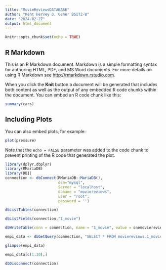 ---
title: "MovieReviewsDATABASE"
author: "Kent Hervey D. Gener BSIT2-B"
date: "2024-02-27"
output: html_document
---

```{r setup, include=FALSE}
knitr::opts_chunk$set(echo = TRUE)
```

## R Markdown

This is an R Markdown document. Markdown is a simple formatting syntax for authoring HTML, PDF, and MS Word documents. For more details on using R Markdown see <http://rmarkdown.rstudio.com>.

When you click the **Knit** button a document will be generated that includes both content as well as the output of any embedded R code chunks within the document. You can embed an R code chunk like this:

```{r cars}
summary(cars)
```

## Including Plots

You can also embed plots, for example:

```{r pressure, echo=FALSE}
plot(pressure)
```

Note that the `echo = FALSE` parameter was added to the code chunk to prevent printing of the R code that generated the plot.

```{r}

library(dplyr,dbplyr)
library(RMariaDB)
library(DBI)
connection <- dbConnect(RMariaDB::MariaDB(), 
                        dsn="mysql",
                        Server = "localhost",
                        dbname = "moviereviews", 
                        user = "root", 
                        password = '')

```

```{r}
dbListTables(connection)
```

```{r}
dbListFields(connection,"1_movie")
```

```{r}
dbWriteTable(conn = connection, name = "1_movie", value = onemoviereviews, append = TRUE)
```

```{r}

empi_data <- dbGetQuery(connection, "SELECT * FROM moviereviews.1_movie")

glimpse(empi_data)
```

```{r}
empi_data[c(1:10),]
```

```{r}
dbDisconnect(connection)
```